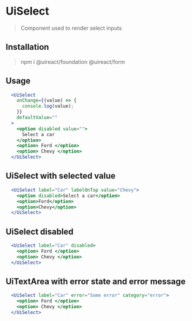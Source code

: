
# UiSelect

> Component used to render select inputs

## Installation

> npm i @uireact/foundation @uireact/form

## Usage

```jsx live scope={{UiSelect}}
  <UiSelect
    onChange={(value) => {
      console.log(value);
    }}
    defaultValue=""
  >
    <option disabled value="">
      Select a car
    </option>
    <option> Ford </option>
    <option> Chevy </option>
  </UiSelect>
```

## UiSelect with selected value

```jsx live scope={{UiSelect}}
  <UiSelect label="Car" labelOnTop value="Chevy">
    <option disabled>Select a car</option>
    <option>Ford</option>
    <option>Chevy</option>
  </UiSelect>
```

## UiSelect disabled

```jsx live scope={{UiSelect}}
  <UiSelect label="Car" disabled>
    <option> Ford </option>
    <option> Chevy </option>
  </UiSelect>
```

## UiTextArea with error state and error message

```jsx live scope={{UiSelect}}
  <UiSelect label="Car" error="Some error" category="error">
    <option> Ford </option>
    <option> Chevy </option>
  </UiSelect>
```
